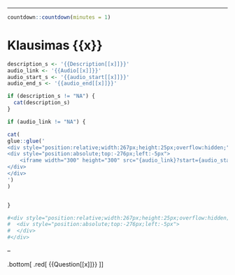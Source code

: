 ---

```r

countdown::countdown(minutes = 1)


```


# Klausimas {{x}}

```r

description_s <- '{{Description[[x]]}}' 
audio_link <- '{{Audio[[x]]}}'
audio_start_s <- '{{audio_start[[x]]}}'
audio_end_s <- '{{audio_end[[x]]}}'


```

```r

if (description_s != "NA") {
  cat(description_s)
}

```



```r

if (audio_link != "NA") {

cat(
glue::glue('
<div style="position:relative;width:267px;height:25px;overflow:hidden;">
<div style="position:absolute;top:-276px;left:-5px">
    <iframe width="300" height="300" src="{audio_link}?start={audio_start_s}&end={audio_end_s}&loop=1"></iframe>
</div>
</div>
')
)


}

#<div style="position:relative;width:267px;height:25px;overflow:hidden;">
#  <div style="position:absolute;top:-276px;left:-5px">
#  </div>
#</div>

```

--


.bottom[
  .red[
{{Question[[x]]}}
  ]
]

